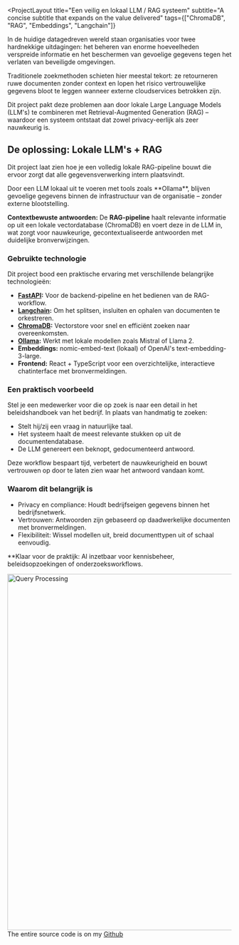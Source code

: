 <ProjectLayout
  title="Een veilig en lokaal LLM / RAG systeem"
  subtitle="A concise subtitle that expands on the value delivered"
  tags={["ChromaDB", "RAG", "Embeddings", "Langchain"]}
  >

In de huidige datagedreven wereld staan ​​organisaties voor twee hardnekkige uitdagingen:
het beheren van enorme hoeveelheden verspreide informatie en
het beschermen van gevoelige gegevens tegen het verlaten van beveiligde omgevingen.

Traditionele zoekmethoden schieten hier meestal tekort: ze retourneren ruwe documenten zonder context en lopen het risico vertrouwelijke gegevens bloot te leggen wanneer externe cloudservices betrokken zijn.

Dit project pakt deze problemen aan door lokale Large Language Models (LLM's) te combineren met Retrieval-Augmented Generation (RAG) – waardoor een systeem ontstaat dat zowel privacy-eerlijk als zeer nauwkeurig is.

## De oplossing: Lokale LLM's + RAG
Dit project laat zien hoe je een volledig lokale RAG-pipeline bouwt die ervoor zorgt dat alle gegevensverwerking intern plaatsvindt.

<Callout type="success" title="Data Security:">
Door een LLM lokaal uit te voeren met tools zoals **Ollama**, blijven gevoelige 
gegevens binnen de infrastructuur van de organisatie – zonder externe blootstelling. 
</Callout>

**Contextbewuste antwoorden:** De **RAG-pipeline** haalt relevante informatie op uit een lokale vectordatabase (ChromaDB) en voert deze in de LLM in, wat zorgt voor nauwkeurige, gecontextualiseerde antwoorden met duidelijke bronverwijzingen.

### Gebruikte technologie
Dit project bood een praktische ervaring met verschillende belangrijke technologieën:

- **<a href="https://fastapi.tiangolo.com/" target="_blank">FastAPI</a>:** Voor de backend-pipeline en het bedienen van de RAG-workflow.
- **<a href="https://langchain.com/" target="_blank">Langchain</a>:** Om het splitsen, insluiten en ophalen van documenten te orkestreren.
- **<a href="https://chromadb.io/" target="_blank">ChromaDB</a>:** Vectorstore voor snel en efficiënt zoeken naar overeenkomsten.
- **<a href="https://ollama.com/" target="_blank">Ollama</a>:** Werkt met lokale modellen zoals Mistral of Llama 2.
- **Embeddings:** nomic-embed-text (lokaal) of OpenAI's text-embedding-3-large.
- **Frontend:** React + TypeScript voor een overzichtelijke, interactieve chatinterface met bronvermeldingen.

### Een praktisch voorbeeld
Stel je een medewerker voor die op zoek is naar een detail in het beleidshandboek van het bedrijf. In plaats van handmatig te zoeken:
- Stelt hij/zij een vraag in natuurlijke taal.
- Het systeem haalt de meest relevante stukken op uit de documentendatabase.
- De LLM genereert een beknopt, gedocumenteerd antwoord.

Deze workflow bespaart tijd, verbetert de nauwkeurigheid en bouwt vertrouwen op door te laten zien waar het antwoord vandaan komt.

### Waarom dit belangrijk is
- Privacy en compliance: Houdt bedrijfseigen gegevens binnen het bedrijfsnetwerk.
- Vertrouwen: Antwoorden zijn gebaseerd op daadwerkelijke documenten met bronvermeldingen.
- Flexibiliteit: Wissel modellen uit, breid documenttypen uit of schaal eenvoudig.

**Klaar voor de praktijk: Al inzetbaar voor kennisbeheer, beleidsopzoekingen of onderzoeksworkflows.

<img src="/images/query-processing.png" alt="Query Processing" width="800"/>

<Callout type="info" title="Source Code">
The entire source code is on my <a href="https://github.com/TAMustafa/LangchainRAG_Streamlit/tree/main" target="_blank">Github</a>
</Callout>

</ProjectLayout>
